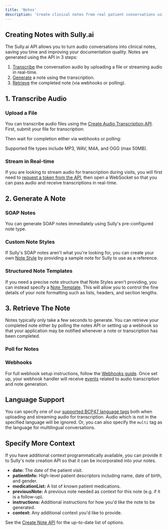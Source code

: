 ```yaml
---
title: 'Notes'
description: 'Create clinical notes from real patient conversations using Sully.ai'
---
```











## Creating Notes with Sully.ai 

The Sully.ai API allows you to turn audio conversations into clinical notes, saving you time and improving your documentation quality. Notes are generated using the API in 3 steps:

1. [Transcribe](#1-transcribe-audio) the conversation audio by uploading a file or streaming audio in real-time.
2. [Generate](#2-generate-a-note) a note using the transcription.
3. [Retrieve](#3-retrieve-the-note) the completed note (via webhooks or polling).

## 1. Transcribe Audio

### Upload a File

You can transcribe audio files using the [Create Audio Transcription API](/api-reference/audio-transcriptions/create). First, submit your file for transcription:

<CodeGroup>
  <JSUpload />
</CodeGroup>

Then wait for completion either via webhooks or polling:

<CodeGroup>
  <JSUploadPoll />
</CodeGroup>

Supported file types include MP3, WAV, M4A, and OGG (max 50MB).

### Stream in Real-time

If you are looking to stream audio for transcription during visits, you will first need to [request a token from the API](http://localhost:3001/api-reference/audio-transcriptions/stream-token), then open a WebSocket so that you can pass audio and receive transcriptions in real-time.

<CodeGroup>
  <JSStream />
</CodeGroup>

## 2. Generate A Note

### SOAP Notes

You can generate SOAP notes immediately using Sully's pre-configured note type.

<CodeGroup>
  <JSSoap />
</CodeGroup>

### Custom Note Styles

If Sully's SOAP notes aren't what you're looking for, you can create your own [Note Style](/api-reference/note-styles/create) by providing a sample note for Sully to use as a reference.

<CodeGroup>
  <JSNoteStyle />
</CodeGroup>

### Structured Note Templates

If you need a precise note structure that Note Styles aren't providing, you can instead specify a [Note Template](/api-reference/schemas/note-template). This will allow you to control the fine details of your note formatting such as lists, headers, and section lengths.

<CodeGroup>
  <JSTemplates />
</CodeGroup>

## 3. Retrieve The Note

Notes typically only take a few seconds to generate. You can retrieve your completed note either by polling the notes API or setting up a webhook so that your application may be notified whenever a note or transcription has been completed.

### Poll for Notes

<CodeGroup>
  <JSNotePoll />
</CodeGroup>

### Webhooks

For full webhook setup instructions, follow the [Webhooks guide](/api-reference/events/webhooks). Once set up, your webhook handler will receive [events](/api-reference/events/overview) related to audio transcription and note generation.

<CodeGroup>
  <JSWebhook />
</CodeGroup>

## Language Support

You can specify one of our [supported BCP47 language tags](/api-reference/audio-transcriptions/languages) both when uploading and streaming audio for transcription. Audio which is not in the specified language will be ignored. Or, you can also specify the `multi` tag as the language for multilingual conversations.

<CodeGroup>
  <JSLanguageSupport />
</CodeGroup>

## Specify More Context

If you have additional context programmatically available, you can provide it to Sully's note creation API so that it can be incorporated into your notes.

- **date:** The date of the patient visit.
- **patientInfo:** High-level patient descriptors including name, date of birth, and gender.
- **medicationList:** A list of known patient medications.
- **previousNote:** A previous note needed as context for this note (e.g. if it is a follow-up).
- **instructions:** Additional instructions for how you'd like the note to be generated.
- **context:** Any additional context you'd like to provide.

See the [Create Note API](/api-reference/notes/create) for the up-to-date list of options.
